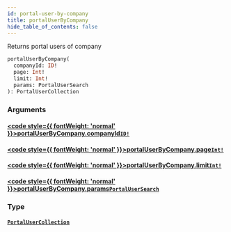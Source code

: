 ```yaml
---
id: portal-user-by-company
title: portalUserByCompany
hide_table_of_contents: false
---
```








Returns portal users of company

```graphql
portalUserByCompany(
  companyId: ID!
  page: Int!
  limit: Int!
  params: PortalUserSearch
): PortalUserCollection
```


### Arguments

#### [<code style={{ fontWeight: 'normal' }}>portalUserByCompany.<b>companyId</b></code>](#)<Bullet />[`ID!`](/api/graphql/documentation/scalars/id) <Badge class="secondary" text="non-null"/> <Badge class="secondary" text="scalar"/>
> 
> 

#### [<code style={{ fontWeight: 'normal' }}>portalUserByCompany.<b>page</b></code>](#)<Bullet />[`Int!`](/api/graphql/documentation/scalars/int) <Badge class="secondary" text="non-null"/> <Badge class="secondary" text="scalar"/>
> 
> 

#### [<code style={{ fontWeight: 'normal' }}>portalUserByCompany.<b>limit</b></code>](#)<Bullet />[`Int!`](/api/graphql/documentation/scalars/int) <Badge class="secondary" text="non-null"/> <Badge class="secondary" text="scalar"/>
> 
> 

#### [<code style={{ fontWeight: 'normal' }}>portalUserByCompany.<b>params</b></code>](#)<Bullet />[`PortalUserSearch`](/api/graphql/documentation/inputs/portal-user-search) <Badge class="secondary" text="input"/>
> 
> 

### Type

#### [`PortalUserCollection`](/api/graphql/documentation/objects/portal-user-collection) <Badge class="secondary" text="object"/>
> 
> 





